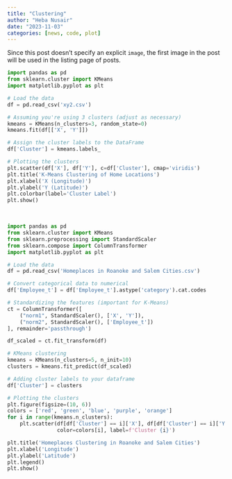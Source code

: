 ---
title: "Clustering"
author: "Heba Nusair"
date: "2023-11-03"
categories: [news, code, plot]
---

Since this post doesn't specify an explicit `image`, the first image in the post will be used in the listing page of posts.

```{python}
import pandas as pd
from sklearn.cluster import KMeans
import matplotlib.pyplot as plt

# Load the data
df = pd.read_csv('xy2.csv')

# Assuming you're using 3 clusters (adjust as necessary)
kmeans = KMeans(n_clusters=3, random_state=0)
kmeans.fit(df[['X', 'Y']])

# Assign the cluster labels to the DataFrame
df['Cluster'] = kmeans.labels_

# Plotting the clusters
plt.scatter(df['X'], df['Y'], c=df['Cluster'], cmap='viridis')
plt.title('K-Means Clustering of Home Locations')
plt.xlabel('X (Longitude)')
plt.ylabel('Y (Latitude)')
plt.colorbar(label='Cluster Label')
plt.show()

```

\

```{python}
import pandas as pd
from sklearn.cluster import KMeans
from sklearn.preprocessing import StandardScaler
from sklearn.compose import ColumnTransformer
import matplotlib.pyplot as plt

# Load the data
df = pd.read_csv('Homeplaces in Roanoke and Salem Cities.csv')

# Convert categorical data to numerical
df['Employee_t'] = df['Employee_t'].astype('category').cat.codes

# Standardizing the features (important for K-Means)
ct = ColumnTransformer([
    ("norm1", StandardScaler(), ['X', 'Y']),
    ("norm2", StandardScaler(), ['Employee_t'])
], remainder='passthrough')

df_scaled = ct.fit_transform(df)

# KMeans clustering
kmeans = KMeans(n_clusters=5, n_init=10)
clusters = kmeans.fit_predict(df_scaled)

# Adding cluster labels to your dataframe
df['Cluster'] = clusters

# Plotting the clusters
plt.figure(figsize=(10, 6))
colors = ['red', 'green', 'blue', 'purple', 'orange']
for i in range(kmeans.n_clusters):
    plt.scatter(df[df['Cluster'] == i]['X'], df[df['Cluster'] == i]['Y'], 
                color=colors[i], label=f'Cluster {i}')

plt.title('Homeplaces Clustering in Roanoke and Salem Cities')
plt.xlabel('Longitude')
plt.ylabel('Latitude')
plt.legend()
plt.show()

```

